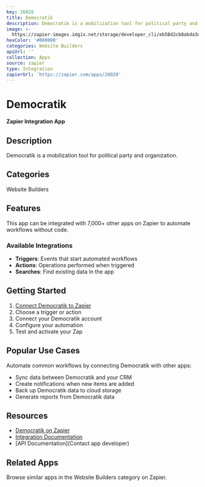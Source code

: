 ```yaml
---
key: 26028
title: Democratik
description: Democratik is a mobilization tool for political party and organization.
image: >-
  https://zapier-images.imgix.net/storage/developer_cli/eb58d2cb8abda3d8bbd81539a66431fb.png?auto=format%2Ccompress&ixlib=python-3.0.0&q=50
hexColor: '#000000'
categories: Website Builders
apiUrl: ''
collection: Apps
source: zapier
type: Integration
zapierUrl: 'https://zapier.com/apps/26028'
---
```

# Democratik

**Zapier Integration App**

## Description

Democratik is a mobilization tool for political party and organization.

## Categories

Website Builders

## Features

This app can be integrated with 7,000+ other apps on Zapier to automate workflows without code.

### Available Integrations

- **Triggers**: Events that start automated workflows
- **Actions**: Operations performed when triggered
- **Searches**: Find existing data in the app

## Getting Started

1. [Connect Democratik to Zapier](https://zapier.com/apps/26028)
2. Choose a trigger or action
3. Connect your Democratik account
4. Configure your automation
5. Test and activate your Zap

## Popular Use Cases

Automate common workflows by connecting Democratik with other apps:

- Sync data between Democratik and your CRM
- Create notifications when new items are added
- Back up Democratik data to cloud storage
- Generate reports from Democratik data

## Resources

- [Democratik on Zapier](https://zapier.com/apps/26028)
- [Integration Documentation](https://zapier.com/apps/26028/integrations)
- [API Documentation](Contact app developer)

## Related Apps

Browse similar apps in the Website Builders category on Zapier.
